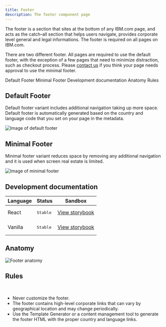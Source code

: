 ```yaml
---
title: Footer
description: The footer component page
---
```


<PageDescription>

The footer is a section that sites at the bottom of any IBM.com page, and acts as the catch–all section that helps users navigate, provides corporate level general and legal informations. The footer is required on all pages on IBM.com.

There are two different footer. All pages are required to use the default footer, with the exception of a few pages that need to minimize distraction, such as checkout process. Please [contact us](https://cognitive-app.slack.com/archives/C2PLX8GQ6) if you think your page needs approval to use the minimal footer. 

</PageDescription>

<AnchorLinks>

<AnchorLink>Default Footer</AnchorLink>
<AnchorLink>Minimal Footer</AnchorLink>
<AnchorLink>Development documentation</AnchorLink>
<AnchorLink>Anatomy</AnchorLink>
<AnchorLink>Rules</AnchorLink>

</AnchorLinks>

## Default Footer
Default footer variant includes additional navigation taking up more space. Default footer is automatically generated based on the country and language code that you set on your page in the metadata.

![Image of default footer](../../images/component/footer/Footer_Demo_Default.jpg)

## Minimal Footer
Minimal footer variant reduces space by removing any additional navigation and it is used when screen real estate is limited. 

![Image of minimal footer](../../images/component/footer/Footer_Demo_Minimal.jpg)

## Development documentation

| Language      | Status        | Sandbox                                                                              |
| ------------- | -----------   | ------------------------------------------------------------------------             |
| React         | <div><span class="bx--tag bx--tag--green"><pre>Stable</pre></span></div>        | [View storybook](https://ibmdotcom-react.mybluemix.net/?path=/story/footer--default)     |
| Vanilla       | <div><span class="bx--tag bx--tag--green"><pre>Stable</pre></span></div>  | [View storybook](https://ibmdotcom-vanilla.mybluemix.net/?path=/story/footer--default)   |

## Anatomy 
![Footer anatomy](../../images/component/footer/Footer_anatomy.jpg)

## Rules
<br/>

* Never customize the footer. 
* The footer contains high-level corporate links that can vary by geographical location and may change periodically. 
* Use the Template Generator or a content management tool to generate the footer HTML with the proper country and language links. 
